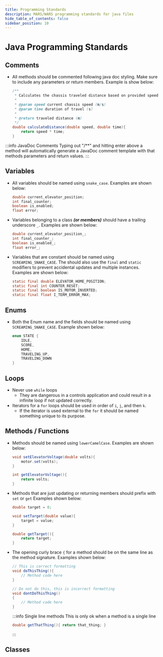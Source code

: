 ```yaml
---
title: Programming Standards
description: MARS/WARS programming standards for java files
hide_table_of_contents: false
sidebar_position: 10
---
```


# Java Programming Standards

## Comments
- All methods should be commented following java doc styling. Make sure to include any parameters or return members. Example is show below:
    ```java
    /**
     * Calculates the chassis traveled distance based on provided speed and duration
     *
     * @param speed current chassis speed (m/s)
     * @param time duration of travel (s)
     *
     * @return traveled distance (m)
     */
    double calculateDistance(double speed, double time){
        return speed * time;
    }
    ```
:::info JavaDoc Comments
Typing out "/**" and hitting enter above a method will automatically generate a JavaDoc comment template with that methods parameters and return values.
:::

## Variables
- All variables should be named using `snake_case`. Examples are shown below:
    ```java
    double current_elevator_position;
    int final_counter;
    boolean is_enabled;
    float error;
    ```
- Variables belonging to a class ***(or members)*** should have a trailing underscore `_`. Examples are shown below:
    ```java
    double current_elevator_position_;
    int final_counter_;
    boolean is_enabled_;
    float error_;
    ```
- Variables that are constant should be named using `SCREAMING_SNAKE_CASE`. The should also use the `final` and `static` modifiers to prevent accidental updates and multiple instances. Examples are shown below:
    ```java
    static final double ELEVATOR_HOME_POSITION;
    static final int COUNTER_RESET;
    static final boolean IS_MOTOR_INVERTED;
    static final float I_TERM_ERROR_MAX;
    ```

## Enums
- Both the Enum name and the fields should be named using `SCREAMING_SNAKE_CASE`. Example shown below:
    ```java
    enum STATE {
        IDLE,
        SCORE,
        HOME,
        TRAVELING_UP,
        TRAVELING_DOWN
    }
    ```

## Loops
- Never use `while` loops
    - They are dangerous in a controls application and could result in a infinite loop if not updated correctly.
- Iterators for a `for` loops should be used in order of `i`, `j`, and then `k`.
    - If the iterator is used external to the `for` it should be named something unique to its purpose.

## Methods / Functions
- Methods should be named using `lowerCamelCase`. Examples are shown below:
    ```java
    void setElevatorVoltage(double volts){
        motor.set(volts);
    }

    int getElevatorVoltage(){
        return volts;
    }
    ```
- Methods that are just updating or returning members should prefix with `set` or `get` Examples shown below:
    ```java
    double target = 0;

    void setTarget(double value){
        target = value;
    }

    double getTarget(){
        return target;
    }
    ```
- The opening curly brace `{` for a method should be on the same line as the method signature. Examples shown below:
    ```java
    // This is correct formatting
    void doThisThing(){
        // Method code here
    }

    // Do not do this, this is incorrect formatting
    void dontDoThisThing()
    {
        // Method code here
    }
    ```
    :::info Single line methods
    This is only ok when a method is a single line
    ```java
    double getThatThing(){ return that_thing; }
    ```
    :::

## Classes